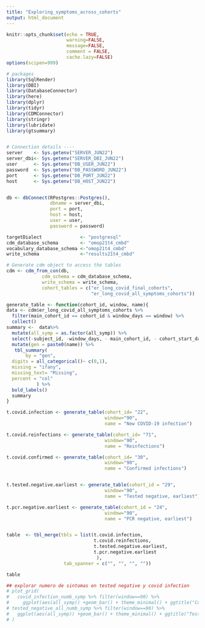 ```yaml
---
title: "Exploring_symptoms_across_cohorts"
output: html_document
---
```


```r
knitr::opts_chunk$set(echo = TRUE,
                      warning=FALSE, 
                      message=FALSE, 
                      comment = FALSE,
                      cache.lazy=FALSE)
options(scipen=999)
```


```r
# packages
library(SqlRender)
library(DBI)
library(DatabaseConnector)
library(here)
library(dplyr)
library(tidyr)
library(CDMConnector)
library(stringr)
library(lubridate)
library(gtsummary)


# Connection details ----
server    <- Sys.getenv("SERVER_JUN22")
server_dbi<- Sys.getenv("SERVER_DBI_JUN22")
user      <- Sys.getenv("DB_USER_JUN22")
password  <- Sys.getenv("DB_PASSWORD_JUN22")
port      <- Sys.getenv("DB_PORT_JUN22") 
host      <- Sys.getenv("DB_HOST_JUN22") 


db <- dbConnect(RPostgres::Postgres(), 
                dbname = server_dbi,
                port = port,
                host = host, 
                user = user, 
                password = password)

targetDialect              <- "postgresql"
cdm_database_schema        <- "omop21t4_cmbd" 
vocabulary_database_schema <-"omop21t4_cmbd" 
write_schema               <-"results21t4_cmbd"

# Generate cdm object to access the tables
cdm <- cdm_from_con(db, 
             cdm_schema = cdm_database_schema,
             write_schema = write_schema,
             cohort_tables = c("er_long_covid_final_cohorts",
                               "er_long_covid_all_symptoms_cohorts"))

```

```r
generate_table <- function(cohort_id, window, name){
data <- cdm$er_long_covid_all_symptoms_cohorts %>%
  filter(main_cohort_id == cohort_id & window_days == window) %>%
  collect()
summary <-  data%>% 
  mutate(all_symp = as.factor(all_symp)) %>%
  select(-subject_id, -window_days, - main_cohort_id, - cohort_start_date ) %>%
  mutate(gen = paste0(name)) %>%
   tbl_summary(
       by = "gen",
  digits = all_categorical()~ c(0,1),
  missing = "ifany",
  missing_text= "Missing",
  percent = "col"
           ) %>% 
  bold_labels()
  summary
}
```



```r
t.covid.infection <- generate_table(cohort_id= "22",
                                    window="90",
                                    name = "New COVID-19 infection")

t.covid.reinfections <- generate_table(cohort_id= "71",
                                    window="90",
                                    name = "Reinfections")

t.covid.confirmed <- generate_table(cohort_id= "30",
                                    window="90",
                                    name = "Confirmed infections")


t.tested.negative.earliest <- generate_table(cohort_id = "29",
                                    window="90",
                                    name = "Tested negative, earliest")

t.pcr.negative.earliest <- generate_table(cohort_id = "24",
                                    window="90",
                                    name = "PCR negative, earliest")



```

```r

table  <- tbl_merge(tbls = list(t.covid.infection,      
                                t.covid.reinfections,
                                t.tested.negative.earliest,
                                t.pcr.negative.earliest
                                 ), 
                     tab_spanner = c("", "", "", ""))

table

```
```r
## explorar numero de sintomas en tested negative y covid infection
# plot_grid(
#   covid_infection_numb_symp %>% filter(window==90) %>% 
#     ggplot(aes(all_symp)) +geom_bar() + theme_minimal() + ggtitle("Covid-19")  ,
# tested_negative_all_numb_symp %>% filter(window==90) %>%
#   ggplot(aes(all_symp)) +geom_bar() + theme_minimal() + ggtitle("Tested negative")
# )


```

